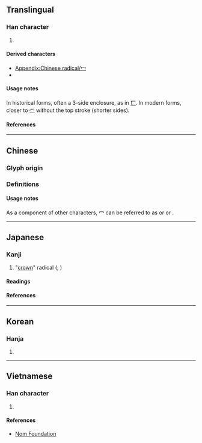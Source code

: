 {{also|宀|勹|匸|ワ}}
{{character info}}
{{character info|⼍}}
==Translingual==
{{stroke order|type=animate}}

===Han character===
{{Han char|rn=14|rad=冖|as=00|sn=9|four=37000|canj=IN,LN,XXLN|ids=⿰丿乛}}

# {{mul-kangxi radical-def}}

====Derived characters====
* [[Appendix:Chinese radical/冖]]
* {{l|mul|[[宀]], [[龸]], [[𫇦]], [[𤇾]], [[𦥯]], [[𣎾]], [[肎]], [[𤬦]], [[𦘫]], [[𡗺]], [[軍]]([[军]]), [[隺]], [[𢚞]], [[𠖟]], [[鼏]], [[𠬶]]}}

====Usage notes====
In historical forms, often a 3-side enclosure, as in [[匸]]. In modern forms, closer to [[宀]] without the top stroke (shorter sides).

====References====
{{Han ref|kx=0130.120|dkj=01565|dj=0292.120|hdz=10302.140|uh=5196}}

----

==Chinese==

===Glyph origin===
{{Han etym}}

===Definitions===
{{zh-see|冪|a}}

====Usage notes====
As a component of other characters, 冖 can be referred to as {{zh-l|禿寶蓋}} or {{zh-l|寶蓋頭}} {{q|Cantonese}} or {{zh-l|蓋頭}} {{q|Xiang}}.

----

==Japanese==

===Kanji===
{{ja-kanji|grade=r|rs=冖00}}

# "[[crown]]" radical ({{ja-r|わかんむり}}, {{ja-r|べきかんむり}})

====Readings====
{{ja-readings
|goon=みゃく<みやく
|kanon=べき
|kun=おお.う<おほふ
}}

====References====
{{ja-kref
|jis=514C
|ku=4944
|shift=996b
|euc=D1CC
|freq=''radical''
|nelson=''not listed''
|newnelson=398
|halpern=3353
|kld=''not listed''
|heisig=''not listed''
|tuttle=2i0.1
}}

----

==Korean==

===Hanja===
{{ko-hanja|덮다|덮을|멱}}

# {{rfdef|ko|sort=冖00}}

----

==Vietnamese==

===Han character===
{{vi-readings|reading=[[mịch]]|rs=冖00}}

# {{rfdef|vi|sort=冖00}}

====References====
* [http://nomfoundation.org/common/nom_details.php?codepoint=5196 Nom Foundation]